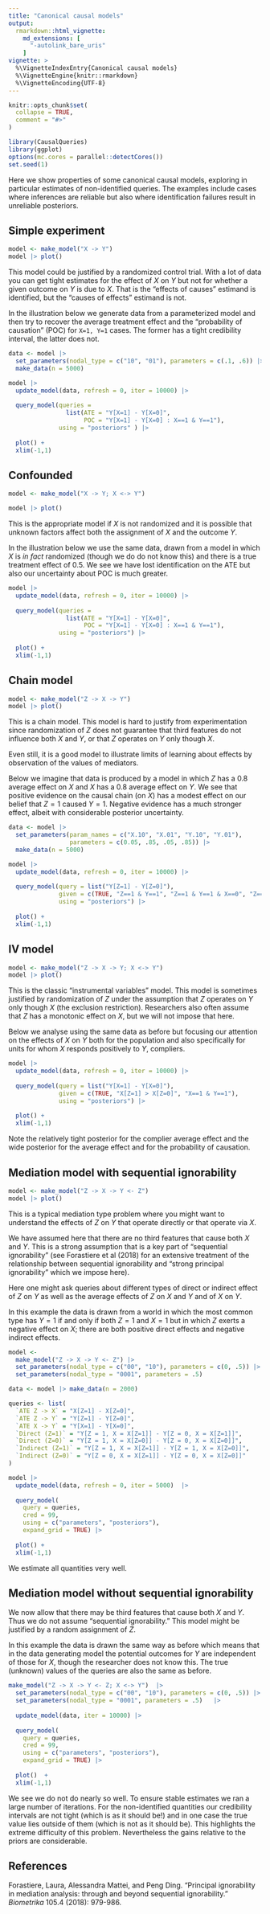 ```yaml
---
title: "Canonical causal models"
output: 
  rmarkdown::html_vignette:
    md_extensions: [ 
      "-autolink_bare_uris" 
    ]
vignette: >
  %\VignetteIndexEntry{Canonical causal models}
  %\VignetteEngine{knitr::rmarkdown}
  %\VignetteEncoding{UTF-8}
---
```


```r
knitr::opts_chunk$set(
  collapse = TRUE,
  comment = "#>"
)
```

```r
library(CausalQueries)
library(ggplot)
options(mc.cores = parallel::detectCores())
set.seed(1)
```

Here we show properties of some canonical causal models, exploring in particular estimates of non-identified queries. The examples include cases where inferences are reliable but also where identification failures result in unreliable posteriors.


## Simple experiment

```r
model <- make_model("X -> Y")
model |> plot()
```

This model could be justified by a randomized control trial. With a lot of data you can get tight estimates for the effect of $X$ on $Y$ but not for whether a given outcome on $Y$ is due to $X$. That is the "effects of causes" estimand is identified, but the "causes of effects" estimand is not. 

In the illustration below we generate data from a parameterized model and then try to recover the average treatment effect and the "probability of causation" (POC) for `X=1, Y=1` cases. The former has a tight credibility interval, the latter does not.

```r
data <- model |> 
  set_parameters(nodal_type = c("10", "01"), parameters = c(.1, .6)) |> 
  make_data(n = 5000)

model |>
  update_model(data, refresh = 0, iter = 10000) |>
  
  query_model(queries = 
                list(ATE = "Y[X=1] - Y[X=0]",
                     POC = "Y[X=1] - Y[X=0] : X==1 & Y==1"),
              using = "posteriors" ) |>
  
  plot() +
  xlim(-1,1)
```





## Confounded

```r
model <- make_model("X -> Y; X <-> Y")

model |> plot()
```

This is the appropriate model if $X$ is not randomized and it is possible that unknown factors affect both the assignment of $X$ and the outcome $Y$.

In the illustration below we use the same data, drawn from a model in which *X* is *in fact* randomized (though we do do not know this) and there is a true treatment effect of 0.5. We see we have lost identification on the ATE but also our uncertainty about POC is much greater.


```r
model |>
  update_model(data, refresh = 0, iter = 10000) |>
  
  query_model(queries = 
                list(ATE = "Y[X=1] - Y[X=0]",
                     POC = "Y[X=1] - Y[X=0] : X==1 & Y==1"),
              using = "posteriors") |>
  
  plot() +
  xlim(-1,1)
```



## Chain model

```r
model <- make_model("Z -> X -> Y")
model |> plot() 
```

This is a chain model. This model is hard to justify from experimentation since randomization of $Z$  does not guarantee that third features do not influence both $X$ and $Y$, or that $Z$ operates on  $Y$ only though $X$.

Even still, it is a good model to illustrate limits of learning about effects by observation of the values of mediators. 

Below we imagine that data is produced by a model in which $Z$ has a 0.8 average effect on $X$ and $X$ has a 0.8 average effect on $Y$. We see that positive evidence on the causal chain (on $X$) has a modest effect on our belief that $Z=1$ caused $Y=1$. Negative evidence has a much stronger effect, albeit with considerable posterior uncertainty. 

```r
data <- model |> 
  set_parameters(param_names = c("X.10", "X.01", "Y.10", "Y.01"), 
                 parameters = c(0.05, .85, .05, .85)) |> 
  make_data(n = 5000)

model |>
  update_model(data, refresh = 0, iter = 10000) |>
  
  query_model(query = list("Y[Z=1] - Y[Z=0]"),
              given = c(TRUE, "Z==1 & Y==1", "Z==1 & Y==1 & X==0", "Z==1 & Y==1 & X==1"),
              using = "posteriors") |>
  
  plot() +
  xlim(-1,1)
```


## IV model

```r
model <- make_model("Z -> X -> Y; X <-> Y")
model |> plot()
```

This is the classic "instrumental variables" model. This model is sometimes justified by randomization of $Z$ under the assumption that $Z$ operates on  $Y$ only though $X$ (the exclusion restriction). Researchers also often assume that $Z$ has a monotonic effect on $X$, but we will not impose that here.

Below we analyse using the same data as before but focusing our attention on the effects of $X$ on $Y$ both for the population and also specifically for units for whom $X$ responds positively to $Y$, compliers. 


```r
model |>
  update_model(data, refresh = 0, iter = 10000) |>
  
  query_model(query = list("Y[X=1] - Y[X=0]"),
              given = c(TRUE, "X[Z=1] > X[Z=0]", "X==1 & Y==1"),
              using = "posteriors") |>
  
  plot() +
  xlim(-1,1)
```

Note the relatively tight posterior for the complier average effect and the wide posterior for the average effect and for the probability of causation.

## Mediation model with sequential ignorability

```r
model <- make_model("Z -> X -> Y <- Z")
model |> plot()
```

This is a typical mediation type problem where you might want to understand the effects of $Z$ on $Y$ that operate directly or that operate via $X$. 

We have assumed here that there are no third features that cause both $X$ and $Y$. This is a strong assumption that is a key part of "sequential ignorability" (see Forastiere et al (2018) for an extensive treatment of the relationship between sequential ignorability and "strong principal ignorability" which we impose here).

Here one might ask queries about different types of direct or indirect effect of $Z$ on $Y$ as well as the average effects of $Z$ on $X$ and $Y$ and of $X$ on $Y$. 

In this example the data is drawn from a world in which the most common type has $Y=1$ if and only if both $Z=1$ and $X=1$ but in which $Z$ exerts a negative effect on $X$; there are both positive direct effects and negative indirect effects. 

```r

model <-  
  make_model("Z -> X -> Y <- Z") |> 
  set_parameters(nodal_type = c("00", "10"), parameters = c(0, .5)) |> 
  set_parameters(nodal_type = "0001", parameters = .5) 

data <- model |> make_data(n = 2000)

queries <- list(
  `ATE Z -> X` = "X[Z=1] - X[Z=0]",
  `ATE Z -> Y` = "Y[Z=1] - Y[Z=0]",
  `ATE X -> Y` = "Y[X=1] - Y[X=0]",
  `Direct (Z=1)` = "Y[Z = 1, X = X[Z=1]] - Y[Z = 0, X = X[Z=1]]",
  `Direct (Z=0)` = "Y[Z = 1, X = X[Z=0]] - Y[Z = 0, X = X[Z=0]]",
  `Indirect (Z=1)` = "Y[Z = 1, X = X[Z=1]] - Y[Z = 1, X = X[Z=0]]",
  `Indirect (Z=0)` = "Y[Z = 0, X = X[Z=1]] - Y[Z = 0, X = X[Z=0]]"
)

model |>
  update_model(data, refresh = 0, iter = 5000)  |>
  
  query_model(
    query = queries,
    cred = 99,
    using = c("parameters", "posteriors"),
    expand_grid = TRUE) |>
  
  plot() +
  xlim(-1,1)
```

We estimate all quantities very well.


## Mediation model without sequential ignorability

We now allow that there may be third features that cause both $X$ and $Y$. Thus we do not assume "sequential ignorability." This model might be justified by a random assignment of $Z$.

In this example the data is drawn the same way as before which means that in the data generating model the potential outcomes for $Y$ are independent of those for $X$, though the researcher does not know this.  The true (unknown) values of the queries are also the same as before.

```r
make_model("Z -> X -> Y <- Z; X <-> Y")  |>
  set_parameters(nodal_type = c("00", "10"), parameters = c(0, .5)) |> 
  set_parameters(nodal_type = "0001", parameters = .5)   |>
  
  update_model(data, iter = 10000) |>   
  
  query_model(
    query = queries,
    cred = 99,
    using = c("parameters", "posteriors"),
    expand_grid = TRUE) |>
  
  plot()  +
  xlim(-1,1) 
```


We see we do not do nearly so well. To ensure stable estimates we ran a large number of iterations. For the non-identified quantities our credibility intervals are not tight (which is as it should be!) and in one case the  true value lies outside of them (which is not as it should be). This highlights the extreme difficulty of this problem.  Nevertheless the gains relative to the priors are considerable.


## References

Forastiere, Laura, Alessandra Mattei, and Peng Ding. "Principal ignorability in mediation analysis: through and beyond sequential ignorability." *Biometrika* 105.4 (2018): 979-986.
